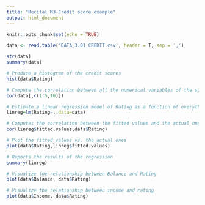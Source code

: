 ---
title: "Recital M3-Credit score example"
output: html_document
---

```{r setup, include=FALSE}
knitr::opts_chunk$set(echo = TRUE)
```

```{r}
data <- read.table('DATA_3.01_CREDIT.csv', header = T, sep = ',')
```

```{r}
str(data)
summary(data)
```

```{r}
# Produce a histogram of the credit scores
hist(data$Rating)
```

```{r}
# Compute the correlation between all the numerical variables of the sample
cor(data[,c(1:5,10)])
```

```{r}
# Estimate a linear regression model of Rating as a function of everything else.
linreg=lm(Rating~.,data=data)
```

```{r}
# Computes the correlation between the fitted values and the actual ones
cor(linreg$fitted.values,data$Rating)
```

```{r}
# Plot the fitted values vs. the actual ones
plot(data$Rating,linreg$fitted.values)
```

```{r}
# Reports the results of the regression
summary(linreg)
```

```{r}
# Visualize the relationship between Balance and Rating
plot(data$Balance, data$Rating)
```

```{r}
# Visualize the relationship between income and rating
plot(data$Income, data$Rating)
```
